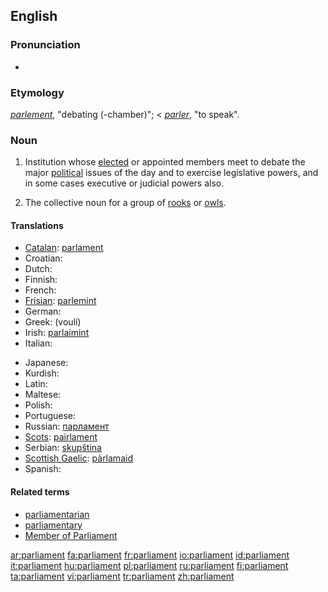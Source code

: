 ==English==

===Pronunciation===
*{{audio|en-us-parliament.ogg|Audio (US)}}

===Etymology===
{{F.}} ''[[parlement]]'', "debating (-chamber)"; < {{F.}} ''[[parler]]'', "to speak".

===Noun===
{{en-noun}}

# Institution whose [[elect]]ed or appointed members meet to debate the major [[political]] issues of the day and to exercise legislative powers, and in some cases executive or judicial powers also.
# {{context|by extension}} The collective noun for a group of [[rook]]s {{italbrac|the species of bird}} or [[owl]]s.

====Translations====
{{trans-top|elected politcial institution}}
* [[Catalan]]: [[parlament]] {{m}}
* Croatian: {{t-|hr|parlament|m}}
* Dutch: {{t+|nl|parlement|n}}
* Finnish: {{t+|fi|parlamentti}}
* French: {{t+|fr|parlement|m}}
* [[Frisian]]: [[parlemint]] {{n}}
* German: {{t+|de|Parlament|n}}
* Greek: {{t|el|Βουλή|f|sc=Grek}} (voulí)
* Irish: [[parlaimint]]
* Italian: {{t-|it|parlamento|m}}
{{trans-mid}}
* Japanese: {{t-|ja|議会|sc=Jpan}}
* Kurdish: {{KUchar|[[په‌رله‌مان]]}}
* Latin: {{t+|la|senatus|m}}
* Maltese: {{t-|mt|parlament|m|xs=Maltese}}
* Polish: {{t+|pl|parlament|m}}
* Portuguese: {{t+|pt|parlamento|m}}
* Russian: [[парламент]] {{m}}
* [[Scots]]: [[pairlament]]
* Serbian: [[skupština]] {{f}}
* [[Scottish Gaelic]]: [[pàrlamaid]]
* Spanish: {{t-|es|parlamento|m}}
{{trans-bottom}}

====Related terms====
*[[parliamentarian]]
*[[parliamentary]]
*[[Member of Parliament]]

[[ar:parliament]]
[[fa:parliament]]
[[fr:parliament]]
[[io:parliament]]
[[id:parliament]]
[[it:parliament]]
[[hu:parliament]]
[[pl:parliament]]
[[ru:parliament]]
[[fi:parliament]]
[[ta:parliament]]
[[vi:parliament]]
[[tr:parliament]]
[[zh:parliament]]